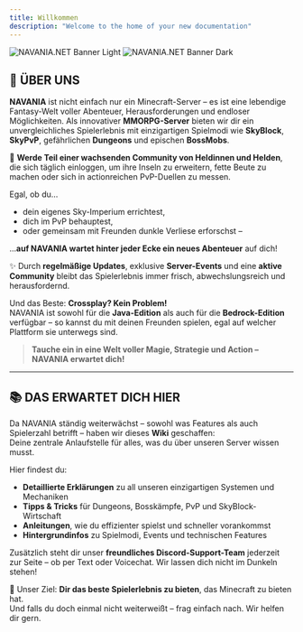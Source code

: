```yaml
---
title: Willkommen
description: "Welcome to the home of your new documentation"
---
```


<img
  className="block dark:hidden"
  src="/images/banner.png"
  alt="NAVANIA.NET Banner Light"
/>
<img
  className="hidden dark:block"
  src="/images/banner.png"
  alt="NAVANIA.NET Banner Dark"
/>

## 🧭 ÜBER UNS

**NAVANIA** ist nicht einfach nur ein Minecraft-Server – es ist eine lebendige Fantasy-Welt voller Abenteuer, Herausforderungen und endloser Möglichkeiten. Als innovativer **MMORPG-Server** bieten wir dir ein unvergleichliches Spielerlebnis mit einzigartigen Spielmodi wie **SkyBlock**, **SkyPvP**, gefährlichen **Dungeons** und epischen **BossMobs**.

🌟 **Werde Teil einer wachsenden Community von Heldinnen und Helden**, die sich täglich einloggen, um ihre Inseln zu erweitern, fette Beute zu machen oder sich in actionreichen PvP-Duellen zu messen.

Egal, ob du...

* dein eigenes Sky-Imperium errichtest,
* dich im PvP behauptest,
* oder gemeinsam mit Freunden dunkle Verliese erforschst –

...**auf NAVANIA wartet hinter jeder Ecke ein neues Abenteuer** auf dich!

✨ Durch **regelmäßige Updates**, exklusive **Server-Events** und eine **aktive Community** bleibt das Spielerlebnis immer frisch, abwechslungsreich und herausfordernd.

Und das Beste: **Crossplay? Kein Problem!**\
NAVANIA ist sowohl für die **Java-Edition** als auch für die **Bedrock-Edition** verfügbar – so kannst du mit deinen Freunden spielen, egal auf welcher Plattform sie unterwegs sind.

> **Tauche ein in eine Welt voller Magie, Strategie und Action – NAVANIA erwartet dich!**

***

## 📚 DAS ERWARTET DICH HIER

Da NAVANIA ständig weiterwächst – sowohl was Features als auch Spielerzahl betrifft – haben wir dieses **Wiki** geschaffen:\
Deine zentrale Anlaufstelle für alles, was du über unseren Server wissen musst.

Hier findest du:

* **Detaillierte Erklärungen** zu all unseren einzigartigen Systemen und Mechaniken
* **Tipps & Tricks** für Dungeons, Bosskämpfe, PvP und SkyBlock-Wirtschaft
* **Anleitungen**, wie du effizienter spielst und schneller vorankommst
* **Hintergrundinfos** zu Spielmodi, Events und technischen Features

Zusätzlich steht dir unser **freundliches Discord-Support-Team** jederzeit zur Seite – ob per Text oder Voicechat. Wir lassen dich nicht im Dunkeln stehen!

🎯 Unser Ziel: **Dir das beste Spielerlebnis zu bieten**, das Minecraft zu bieten hat.\
Und falls du doch einmal nicht weiterweißt – frag einfach nach. Wir helfen dir gern.
